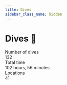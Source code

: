 ```yaml
---
title: Dives
sidebar_class_name: hidden
---
```


# Dives 🤿
<div style={{ display: 'flex', gap: '10px' }}>
  <div className='statBox'>
    <div className='label'>
      Number of dives
    </div>
    <div className='value'>
      132
    </div>
  </div>
  <div className='statBox'>
    <div className='label'>
      Total time
    </div>
    <div className='value'>
      102 hours, 56 minutes
    </div>
  </div>
  <div className='statBox'>
    <div className='label'>
      Locations
    </div>
    <div className='value'>
      41
    </div>
  </div>
</div>